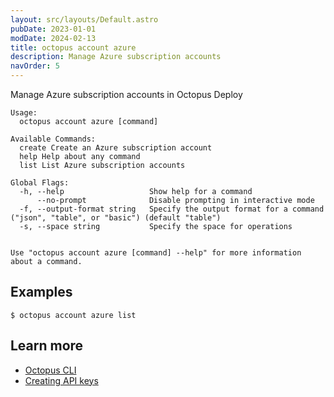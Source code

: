 ```yaml
---
layout: src/layouts/Default.astro
pubDate: 2023-01-01
modDate: 2024-02-13
title: octopus account azure
description: Manage Azure subscription accounts
navOrder: 5
---
```


Manage Azure subscription accounts in Octopus Deploy

```
Usage:
  octopus account azure [command]

Available Commands:
  create Create an Azure subscription account
  help Help about any command
  list List Azure subscription accounts

Global Flags:
  -h, --help                   Show help for a command
      --no-prompt              Disable prompting in interactive mode
  -f, --output-format string   Specify the output format for a command ("json", "table", or "basic") (default "table")
  -s, --space string           Specify the space for operations


Use "octopus account azure [command] --help" for more information about a command.
```

## Examples

<SamplesInstance />

```
$ octopus account azure list

```

## Learn more

- [Octopus CLI](/docs/octopus-rest-api/cli)
- [Creating API keys](/docs/octopus-rest-api/how-to-create-an-api-key)